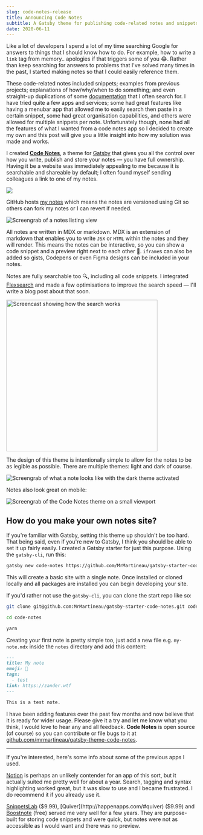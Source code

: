 ```yaml
---
slug: code-notes-release
title: Announcing Code Notes
subtitle: A Gatsby theme for publishing code-related notes and snippets
date: 2020-06-11
---
```


Like a lot of developers I spend a lot of my time searching Google for answers to things that I should know how to do. For example, how to write a `link` tag from memory.. apologies if that triggers some of you :joy:. Rather than keep searching for answers to problems that I've solved many times in the past, I started making notes so that I could easily reference them.

These code-related notes included snippets; examples from previous projects; explanations of how/why/when to do something; and even straight-up duplications of some [documentation](https://notes.zander.wtf/axios#handling-errors) that I often search for. I have tried quite a few apps and services; some had great features like having a menubar app that allowed me to easily search then paste in a certain snippet, some had great organisation capabilities, and others were allowed for multiple snippets per note. Unfortunately though, none had all the features of what I wanted from a code notes app so I decided to create my own and this post will give you a little insight into how my solution was made and works.

I created [**Code Notes**](https://github.com/mrmartineau/gatsby-theme-code-notes), a theme for [Gatsby](https://www.gatsbyjs.org) that gives you all the control over how you write, publish and store your notes — you have full ownership. Having it be a website was immediately appealing to me because it is searchable and shareable by default; I often found myself sending colleagues a link to one of my notes.

![](https://raw.githubusercontent.com/mrmartineau/gatsby-theme-code-notes/master/assets/opengraph.png)

GitHub hosts [my notes](https://github.com/mrmartineau/notes.zander.wtf) which means the notes are versioned using Git so others can fork my notes or I can revert if needed.

![Screengrab of a notes listing view](../../projects/code-notes/list.png)

All notes are written in MDX or markdown. MDX is an extension of markdown that enables you to write `JSX` or `HTML` within the notes and they will render. This means the notes can be interactive, so you can show a code snippet and a preview right next to each other 🚀. `iframe`s can also be added so gists, Codepens or even Figma designs can be included in your notes.

Notes are fully searchable too 🔍, including all code snippets. I integrated [Flexsearch](https://github.com/nextapps-de/flexsearch) and made a few optimisations to improve the search speed — I'll write a blog post about that soon.

<img
  src="./search.gif"
  width="400"
  alt="Screencast showing how the search works"
/>

The design of this theme is intentionally simple to allow for the notes to be as legible as possible. There are multiple themes: light and dark of course.

![Screengrab of what a note looks like with the dark theme activated](../../projects/code-notes/note-dark.png)

Notes also look great on mobile:

![Screengrab of the Code Notes theme on a small viewport](../../projects/code-notes/skinny-nav.png)

## How do you make your own notes site?

If you're familiar with Gatsby, setting this theme up shouldn't be too hard. That being said, even if you're new to Gatsby, I think you should be able to set it up fairly easily. I created a Gatsby starter for just this purpose. Using the `gatsby-cli`, run this:

```sh
gatsby new code-notes https://github.com/MrMartineau/gatsby-starter-code-notes
```

This will create a basic site with a single note. Once installed or cloned locally and all packages are installed you can begin developing your site.

If you'd rather not use the `gatsby-cli`, you can clone the start repo like so:

```sh
git clone git@github.com:MrMartineau/gatsby-starter-code-notes.git code-notes

cd code-notes

yarn
```

Creating your first note is pretty simple too, just add a new file e.g. `my-note.mdx` inside the `notes` directory and add this content:

```md
---
title: My note
emoji: 🐳
tags:
  - test
link: https://zander.wtf
---

This is a test note.
```

I have been adding features over the past few months and now believe that it is ready for wider usage. Please give it a try and let me know what you think, I would love to hear any and all feedback. **Code Notes** is open source (of course) so you can contribute or file bugs to it at [github.com/mrmartineau/gatsby-theme-code-notes](https://github.com/mrmartineau/gatsby-theme-code-notes).

---

If you're interested, here's some info about some of the previous apps I used.

[Notion](https://notion.so) is perhaps an unlikely contender for an app of this sort, but it actually suited me pretty well for about a year. Search, tagging and syntax highlighting worked great, but it was slow to use and I became frustrated. I do recommend it if you already use it.

[SnippetsLab](https://www.renfei.org/snippets-lab) ($9.99), [Quiver](http://happenapps.com/#quiver) ($9.99) and [Boostnote](https://boostnote.io/) (free) served me very well for a few years. They are purpose-built for storing code snippets and were quick, but notes were not as accessible as I would want and there was no preview.
